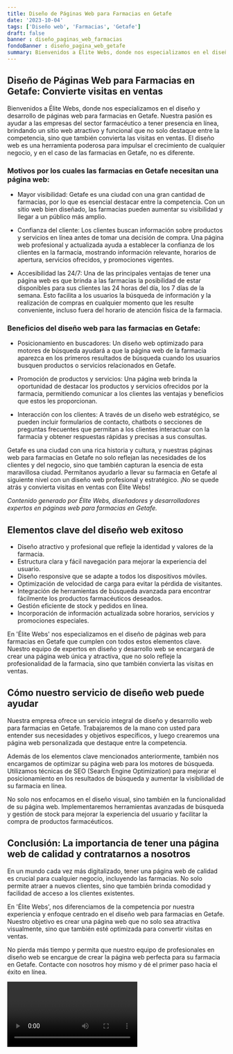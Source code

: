 ```yaml
---
title: Diseño de Páginas Web para Farmacias en Getafe
date: '2023-10-04'
tags: ['Diseño web', 'Farmacias', 'Getafe']
draft: false
banner : diseño_paginas_web_farmacias
fondoBanner : diseño_pagina_web_getafe
summary: Bienvenidos a Élite Webs, donde nos especializamos en el diseño y desarrollo de páginas web para farmacias en Getafe. Nuestra pasión es ayudar a las empresas del sector farmacéutico a tener presencia en línea, brindando un sitio web atractivo y funcional que no solo destaque entre la competencia, sino que también convierta las visitas en ventas. El diseño web es una herramienta poderosa para impulsar el crecimiento de cualquier negocio, y en el caso de las farmacias en Getafe, no es diferente.
---
```


## Diseño de Páginas Web para Farmacias en Getafe: Convierte visitas en ventas

Bienvenidos a Élite Webs, donde nos especializamos en el diseño y desarrollo de páginas web para farmacias en Getafe. Nuestra pasión es ayudar a las empresas del sector farmacéutico a tener presencia en línea, brindando un sitio web atractivo y funcional que no solo destaque entre la competencia, sino que también convierta las visitas en ventas. El diseño web es una herramienta poderosa para impulsar el crecimiento de cualquier negocio, y en el caso de las farmacias en Getafe, no es diferente.

### Motivos por los cuales las farmacias en Getafe necesitan una página web:

- Mayor visibilidad: Getafe es una ciudad con una gran cantidad de farmacias, por lo que es esencial destacar entre la competencia. Con un sitio web bien diseñado, las farmacias pueden aumentar su visibilidad y llegar a un público más amplio.

- Confianza del cliente: Los clientes buscan información sobre productos y servicios en línea antes de tomar una decisión de compra. Una página web profesional y actualizada ayuda a establecer la confianza de los clientes en la farmacia, mostrando información relevante, horarios de apertura, servicios ofrecidos, y promociones vigentes.

- Accesibilidad las 24/7: Una de las principales ventajas de tener una página web es que brinda a las farmacias la posibilidad de estar disponibles para sus clientes las 24 horas del día, los 7 días de la semana. Esto facilita a los usuarios la búsqueda de información y la realización de compras en cualquier momento que les resulte conveniente, incluso fuera del horario de atención física de la farmacia.

### Beneficios del diseño web para las farmacias en Getafe:

- Posicionamiento en buscadores: Un diseño web optimizado para motores de búsqueda ayudará a que la página web de la farmacia aparezca en los primeros resultados de búsqueda cuando los usuarios busquen productos o servicios relacionados en Getafe.

- Promoción de productos y servicios: Una página web brinda la oportunidad de destacar los productos y servicios ofrecidos por la farmacia, permitiendo comunicar a los clientes las ventajas y beneficios que estos les proporcionan.

- Interacción con los clientes: A través de un diseño web estratégico, se pueden incluir formularios de contacto, chatbots o secciones de preguntas frecuentes que permitan a los clientes interactuar con la farmacia y obtener respuestas rápidas y precisas a sus consultas.

Getafe es una ciudad con una rica historia y cultura, y nuestras páginas web para farmacias en Getafe no solo reflejan las necesidades de los clientes y del negocio, sino que también capturan la esencia de esta maravillosa ciudad. Permítanos ayudarlo a llevar su farmacia en Getafe al siguiente nivel con un diseño web profesional y estratégico. ¡No se quede atrás y convierta visitas en ventas con Élite Webs!

*Contenido generado por Élite Webs, diseñadores y desarrolladores expertos en páginas web para farmacias en Getafe.*

<GifSeo />

<Cta />

## Elementos clave del diseño web exitoso

- Diseño atractivo y profesional que refleje la identidad y valores de la farmacia.
- Estructura clara y fácil navegación para mejorar la experiencia del usuario.
- Diseño responsive que se adapte a todos los dispositivos móviles.
- Optimización de velocidad de carga para evitar la pérdida de visitantes.
- Integración de herramientas de búsqueda avanzada para encontrar fácilmente los productos farmacéuticos deseados.
- Gestión eficiente de stock y pedidos en línea.
- Incorporación de información actualizada sobre horarios, servicios y promociones especiales.

En 'Élite Webs' nos especializamos en el diseño de páginas web para farmacias en Getafe que cumplen con todos estos elementos clave. Nuestro equipo de expertos en diseño y desarrollo web se encargará de crear una página web única y atractiva, que no solo refleje la profesionalidad de la farmacia, sino que también convierta las visitas en ventas.

## Cómo nuestro servicio de diseño web puede ayudar

Nuestra empresa ofrece un servicio integral de diseño y desarrollo web para farmacias en Getafe. Trabajaremos de la mano con usted para entender sus necesidades y objetivos específicos, y luego crearemos una página web personalizada que destaque entre la competencia.

Además de los elementos clave mencionados anteriormente, también nos encargamos de optimizar su página web para los motores de búsqueda. Utilizamos técnicas de SEO (Search Engine Optimization) para mejorar el posicionamiento en los resultados de búsqueda y aumentar la visibilidad de su farmacia en línea.

No solo nos enfocamos en el diseño visual, sino también en la funcionalidad de su página web. Implementaremos herramientas avanzadas de búsqueda y gestión de stock para mejorar la experiencia del usuario y facilitar la compra de productos farmacéuticos.

## Conclusión: La importancia de tener una página web de calidad y contratarnos a nosotros

En un mundo cada vez más digitalizado, tener una página web de calidad es crucial para cualquier negocio, incluyendo las farmacias. No solo permite atraer a nuevos clientes, sino que también brinda comodidad y facilidad de acceso a los clientes existentes.

En 'Élite Webs', nos diferenciamos de la competencia por nuestra experiencia y enfoque centrado en el diseño web para farmacias en Getafe. Nuestro objetivo es crear una página web que no solo sea atractiva visualmente, sino que también esté optimizada para convertir visitas en ventas.

No pierda más tiempo y permita que nuestro equipo de profesionales en diseño web se encargue de crear la página web perfecta para su farmacia en Getafe. Contacte con nosotros hoy mismo y dé el primer paso hacia el éxito en línea.

<Video />

<CtaBot job='Farmacias' city='Getafe'/>

<Gmaps query='Getafe+españa+maps' />